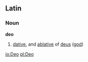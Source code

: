 ==Latin==
===Noun===
'''deo'''
# [[dative]], and [[ablative]] of [[deus]] ([[god]])

[[io:Deo]]
[[pl:Deo]]